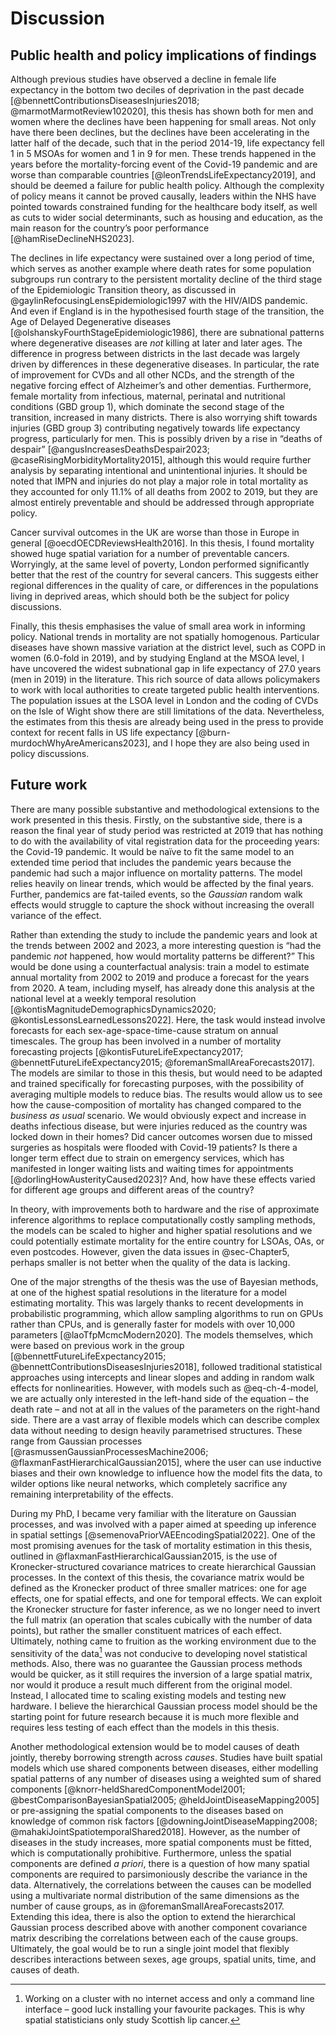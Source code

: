 # Discussion {#sec-Chapter9}

## Public health and policy implications of findings

Although previous studies have observed a decline in female life expectancy in the bottom two deciles of deprivation in the past decade [@bennettContributionsDiseasesInjuries2018; @marmotMarmotReview102020], this thesis has shown both for men and women where the declines have been happening for small areas.
Not only have there been declines, but the declines have been accelerating in the latter half of the decade, such that in the period 2014-19, life expectancy fell 1 in 5 MSOAs for women and 1 in 9 for men.
These trends happened in the years before the mortality-forcing event of the Covid-19 pandemic and are worse than comparable countries [@leonTrendsLifeExpectancy2019], and should be deemed a failure for public health policy.
Although the complexity of policy means it cannot be proved causally, leaders within the NHS have pointed towards constrained funding for the healthcare body itself, as well as cuts to wider social determinants, such as housing and education, as the main reason for the country's poor performance [@hamRiseDeclineNHS2023].

The declines in life expectancy were sustained over a long period of time, which serves as another example where death rates for some population subgroups run contrary to the persistent mortality decline of the third stage of the Epidemiologic Transition theory, as discussed in @gaylinRefocusingLensEpidemiologic1997 with the HIV/AIDS pandemic.
And even if England is in the hypothesised fourth stage of the transition, the Age of Delayed Degenerative diseases [@olshanskyFourthStageEpidemiologic1986], there are subnational patterns where degenerative diseases are *not* killing at later and later ages.
The difference in progress between districts in the last decade was largely driven by differences in these degenerative diseases.
In particular, the rate of improvement for CVDs and all other NCDs, and the strength of the negative forcing effect of Alzheimer's and other dementias.
Furthermore, female mortality from infectious, maternal, perinatal and nutritional conditions (GBD group 1), which dominate the second stage of the transition, increased in many districts.
There is also worrying shift towards injuries (GBD group 3) contributing negatively towards life expectancy progress, particularly for men.
This is possibly driven by a rise in "deaths of despair" [@angusIncreasesDeathsDespair2023; @caseRisingMorbidityMortality2015], although this would require further analysis by separating intentional and unintentional injuries.
It should be noted that IMPN and injuries do not play a major role in total mortality as they accounted for only 11.1% of all deaths from 2002 to 2019, but they are almost entirely preventable and should be addressed through appropriate policy.

Cancer survival outcomes in the UK are worse than those in Europe in general [@oecdOECDReviewsHealth2016].
In this thesis, I found mortality showed huge spatial variation for a number of preventable cancers.
Worryingly, at the same level of poverty, London performed significantly better that the rest of the country for several cancers.
This suggests either regional differences in the quality of care, or differences in the populations living in deprived areas, which should both be the subject for policy discussions.

Finally, this thesis emphasises the value of small area work in informing policy.
National trends in mortality are not spatially homogenous.
Particular diseases have shown massive variation at the district level, such as COPD in women (6.0-fold in 2019), and by studying England at the MSOA level, I have uncovered the widest subnational gap in life expectancy of 27.0 years (men in 2019) in the literature.
This rich source of data allows policymakers to work with local authorities to create targeted public health interventions.
The population issues at the LSOA level in London and the coding of CVDs on the Isle of Wight show there are still limitations of the data.
Nevertheless, the estimates from this thesis are already being used in the press to provide context for recent falls in US life expectancy [@burn-murdochWhyAreAmericans2023], and I hope they are also being used in policy discussions.

## Future work

There are many possible substantive and methodological extensions to the work presented in this thesis.
Firstly, on the substantive side, there is a reason the final year of study period was restricted at 2019 that has nothing to do with the availability of vital registration data for the proceeding years: the Covid-19 pandemic.
It would be naïve to fit the same model to an extended time period that includes the pandemic years because the pandemic had such a major influence on mortality patterns.
The model relies heavily on linear trends, which would be affected by the final years.
Further, pandemics are fat-tailed events, so the _Gaussian_ random walk effects would struggle to capture the shock without increasing the overall variance of the effect. 

Rather than extending the study to include the pandemic years and look at the trends between 2002 and 2023, a more interesting question is "had the pandemic _not_ happened, how would mortality patterns be different?"
This would be done using a counterfactual analysis: train a model to estimate annual mortality from 2002 to 2019 and produce a forecast for the years from 2020.
A team, including myself, has already done this analysis at the national level at a weekly temporal resolution [@kontisMagnitudeDemographicsDynamics2020; @kontisLessonsLearnedLessons2022].
Here, the task would instead involve forecasts for each sex-age-space-time-cause stratum on annual timescales.
The group has been involved in a number of mortality forecasting projects [@kontisFutureLifeExpectancy2017; @bennettFutureLifeExpectancy2015; @foremanSmallAreaForecasts2017].
The models are similar to those in this thesis, but would need to be adapted and trained specifically for forecasting purposes, with the possibility of averaging multiple models to reduce bias.
The results would allow us to see how the cause-composition of mortality has changed compared to the _business as usual_ scenario.
We would obviously expect and increase in deaths infectious disease, but were injuries reduced as the country was locked down in their homes?
Did cancer outcomes worsen due to missed surgeries as hospitals were flooded with Covid-19 patients?
Is there a longer term effect due to strain on emergency services, which has manifested in longer waiting lists and waiting times for appointments [@dorlingHowAusterityCaused2023]?
And, how have these effects varied for different age groups and different areas of the country?

In theory, with improvements both to hardware and the rise of approximate inference algorithms to replace computationally costly sampling methods, the models can be scaled to higher and higher spatial resolutions and we could potentially estimate mortality for the entire country for LSOAs, OAs, or even postcodes.
However, given the data issues in @sec-Chapter5, perhaps smaller is not better when the quality of the data is lacking.

One of the major strengths of the thesis was the use of Bayesian methods, at one of the highest spatial resolutions in the literature for a model estimating mortality.
This was largely thanks to recent developments in probabilistic programming, which allow sampling algorithms to run on GPUs rather than CPUs, and is generally faster for models with over 10,000 parameters [@laoTfpMcmcModern2020].
The models themselves, which were based on previous work in the group [@bennettFutureLifeExpectancy2015; @bennettContributionsDiseasesInjuries2018], followed traditional statistical approaches using intercepts and linear slopes and adding in random walk effects for nonlinearities.
However, with models such as @eq-ch-4-model, we are actually only interested in the left-hand side of the equation – the death rate – and not at all in the values of the parameters on the right-hand side.
There are a vast array of flexible models which can describe complex data without needing to design heavily parametrised structures.
These range from Gaussian processes [@rasmussenGaussianProcessesMachine2006; @flaxmanFastHierarchicalGaussian2015], where the user can use inductive biases and their own knowledge to influence how the model fits the data, to wilder options like neural networks, which completely sacrifice any remaining interpretability of the effects.

During my PhD, I became very familiar with the literature on Gaussian processes, and was involved with a paper aimed at speeding up inference in spatial settings [@semenovaPriorVAEEncodingSpatial2022].
One of the most promising avenues for the task of mortality estimation in this thesis, outlined in @flaxmanFastHierarchicalGaussian2015, is the use of Kronecker-structured covariance matrices to create hierarchical Gaussian processes.
In the context of this thesis, the covariance matrix would be defined as the Kronecker product of three smaller matrices: one for age effects, one for spatial effects, and one for temporal effects.
We can exploit the Kronecker structure for faster inference, as we no longer need to invert the full matrix (an operation that scales cubically with the number of data points), but rather the smaller constituent matrices of each effect.
Ultimately, nothing came to fruition as the working environment due to the sensitivity of the data^[Working on a cluster with no internet access and only a command line interface – good luck installing your favourite packages. This is why spatial statisticians only study Scottish lip cancer.] was not conducive to developing novel statistical methods.
Also, there was no guarantee the Gaussian process methods would be quicker, as it still requires the inversion of a large spatial matrix, nor would it produce a result much different from the original model.
Instead, I allocated time to scaling existing models and testing new hardware.
I believe the hierarchical Gaussian process model should be the starting point for future research because it is much more flexible and requires less testing of each effect than the models in this thesis.

Another methodological extension would be to model causes of death jointly, thereby borrowing strength across _causes_.
Studies have built spatial models which use shared components between diseases, either modelling spatial patterns of any number of diseases using a weighted sum of shared components [@knorr-heldSharedComponentModel2001; @bestComparisonBayesianSpatial2005; @heldJointDiseaseMapping2005] or pre-assigning the spatial components to the diseases based on knowledge of common risk factors [@downingJointDiseaseMapping2008; @mahakiJointSpatiotemporalShared2018].
However, as the number of diseases in the study increases, more spatial components must be fitted, which is computationally prohibitive.
Furthermore, unless the spatial components are defined _a priori_, there is a question of how many spatial components are required to parsimoniously describe the variance in the data.
Alternatively, the correlations between the causes can be modelled using a multivariate normal distribution of the same dimensions as the number of cause groups, as in @foremanSmallAreaForecasts2017.
Extending this idea, there is also the option to extend the hierarchical Gaussian process described above with another component covariance matrix describing the correlations between each of the cause groups.
Ultimately, the goal would be to run a single joint model that flexibly describes interactions between sexes, age groups, spatial units, time, and causes of death.

<!-- ## Conclusions -->

